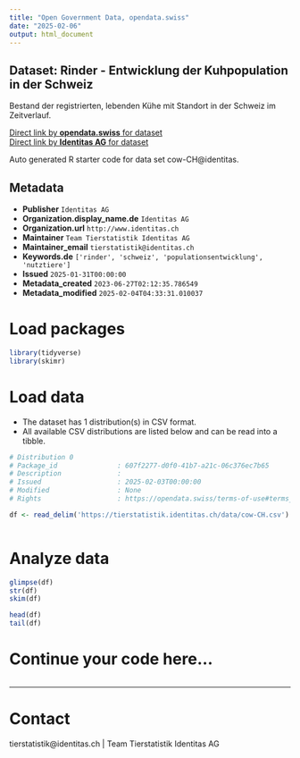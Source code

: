 ```yaml
---
title: "Open Government Data, opendata.swiss"
date: "2025-02-06"
output: html_document
---
```


## Dataset: Rinder - Entwicklung der Kuhpopulation in der Schweiz

Bestand der registrierten, lebenden Kühe mit Standort in der Schweiz im Zeitverlauf.

[Direct link by **opendata.swiss** for dataset](https://opendata.swiss/de/dataset/rinder-entwicklung-der-kuhpopulation-in-der-schweiz)<br>
[Direct link by **Identitas AG** for dataset](https://tierstatistik.identitas.ch/)

Auto generated R starter code for data set cow-CH@identitas.

## Metadata

- **Publisher** `Identitas AG`
- **Organization.display_name.de** `Identitas AG`
- **Organization.url** `http://www.identitas.ch`
- **Maintainer** `Team Tierstatistik Identitas AG`
- **Maintainer_email** `tierstatistik@identitas.ch`
- **Keywords.de** `['rinder', 'schweiz', 'populationsentwicklung', 'nutztiere']`
- **Issued** `2025-01-31T00:00:00`
- **Metadata_created** `2023-06-27T02:12:35.786549`
- **Metadata_modified** `2025-02-04T04:33:31.010037`


# Load packages

```r

library(tidyverse)
library(skimr)

```

# Load data

-   The dataset has 1 distribution(s) in CSV format.
-   All available CSV distributions are listed below and can be read into a tibble.

```r

# Distribution 0
# Package_id               : 607f2277-d0f0-41b7-a21c-06c376ec7b65
# Description              : 
# Issued                   : 2025-02-03T00:00:00
# Modified                 : None
# Rights                   : https://opendata.swiss/terms-of-use#terms_by

df <- read_delim('https://tierstatistik.identitas.ch/data/cow-CH.csv')



```

# Analyze data

```r

glimpse(df)
str(df)
skim(df)

head(df)
tail(df)

```

# Continue your code here...

```r

```

------------------------------------------------------------------------

# Contact

tierstatistik@identitas.ch | Team Tierstatistik Identitas AG
